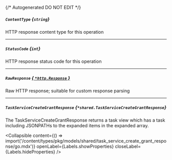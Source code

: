{/* Autogenerated DO NOT EDIT  */}

##### `ContentType` *{`string`}*
HTTP response content type for this operation

---
##### `StatusCode` *{`int`}*
HTTP response status code for this operation

---
##### `RawResponse` [*{ `*http.Response` }*](https://pkg.go.dev/net/http#Response)
Raw HTTP response; suitable for custom response parsing

---
##### `TaskServiceCreateGrantResponse` *{`*shared.TaskServiceCreateGrantResponse`}*
The TaskServiceCreateGrantResponse returns a task view which has a task including JSONPATHs to the expanded items in the expanded array.

<Collapsible content={() => import('/content/types/pkg/models/shared/task_service_create_grant_response/go.mdx')} openLabel={Labels.showProperties} closeLabel={Labels.hideProperties} />



